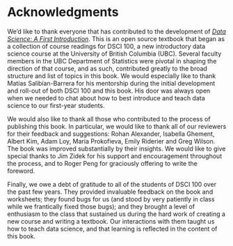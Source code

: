 # Acknowledgments {-}

We'd like to thank everyone that has contributed to the development of 
[*Data Science: A First Introduction*](https://ubc-dsci.github.io/introduction-to-datascience/). 
This is an open source textbook that began as a collection of course readings
for DSCI 100, a new introductory data science course 
at the University of British Columbia (UBC).
Several faculty members in the UBC Department of Statistics 
were pivotal in shaping the direction of that course, 
and as such, contributed greatly to the broad structure and 
list of topics in this book. We would especially like to thank Matías
Salibían-Barrera for his mentorship during the initial development and roll-out
of both DSCI 100 and this book. His door was always open when
we needed to chat about how to best introduce and teach data science to our first-year students.

We would also like to thank all those who contributed to the process of 
publishing this book. In particular, we would like to thank all of our reviewers for their feedback and suggestions:
Rohan Alexander, Isabella Ghement, Albert Kim, Adam Loy, Maria Prokofieva, Emily Riderier and Greg Wilson.
The book was improved substantially by their insights.
We would like to give special thanks to Jim Zidek
for his support and encouragement throughout the process, and to
Roger Peng for graciously offering to write the foreword.

Finally, we owe a debt of gratitude to all of the students of DSCI 100 over the past
few years. They provided invaluable feedback on the book and worksheets; 
they found bugs for us (and stood by very patiently in class while 
we frantically fixed those bugs); and they brought a level of enthusiasm to the class
that sustained us during the hard work of creating a new course and writing a textbook.
Our interactions with them taught us how to teach data science, and that learning
is reflected in the content of this book. 
